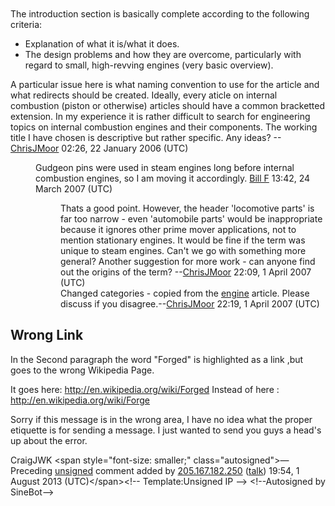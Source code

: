 <article id="3802958" title=Talk:Gudgeon pin>
	<talkpage id="3802958" title="Talk:Gudgeon pin">
The introduction section is basically complete according to the following criteria:
*Explanation of what it is/what it does.
*The design problems and how they are overcome, particularly with regard to small, high-revving engines (very basic overview).

A particular issue here is what naming convention to use for the article and what redirects should be created. Ideally, every aticle on internal combustion (piston or otherwise) articles should have a common bracketted extension. In my experience it is rather difficult to search for engineering topics on internal combustion engines and their components. The working title I have chosen is descriptive but rather specific. Any ideas? 
--[[User:ChrisJMoor|ChrisJMoor]] 02:26, 22 January 2006 (UTC)

:Gudgeon pins were used in steam engines long before internal combustion engines, so I am moving it accordingly. [[User:Bill Ferguson|Bill F]] 13:42, 24 March 2007 (UTC)

::Thats a good point. However, the header 'locomotive parts' is far too narrow - even 'automobile parts' would be inappropriate because it ignores other prime mover applications, not to mention stationary engines. It would be fine if the term was unique to steam engines. Can't we go with something more general? Another suggestion for more work - can anyone find out the origins of the term? --[[User:ChrisJMoor|ChrisJMoor]] 22:09, 1 April 2007 (UTC)
::Changed categories - copied from the [[engine]] article. Please discuss if you disagree.--[[User:ChrisJMoor|ChrisJMoor]] 22:19, 1 April 2007 (UTC)

== Wrong Link ==

In the Second paragraph the word &quot;Forged&quot; is highlighted as a link ,but goes to the wrong Wikipedia Page. 

It goes here: http://en.wikipedia.org/wiki/Forged
Instead of here : http://en.wikipedia.org/wiki/Forge

Sorry if this message is in the wrong area, I have no idea what the proper etiquette is for sending a message. I just wanted to send you guys a head's up about the error. 

CraigJWK  &lt;span style=&quot;font-size: smaller;&quot; class=&quot;autosigned&quot;&gt;— Preceding [[Wikipedia:Signatures|unsigned]] comment added by [[Special:Contributions/205.167.182.250|205.167.182.250]] ([[User talk:205.167.182.250|talk]]) 19:54, 1 August 2013 (UTC)&lt;/span&gt;&lt;!-- Template:Unsigned IP --&gt; &lt;!--Autosigned by SineBot--&gt;
	</talkpage>
</article>